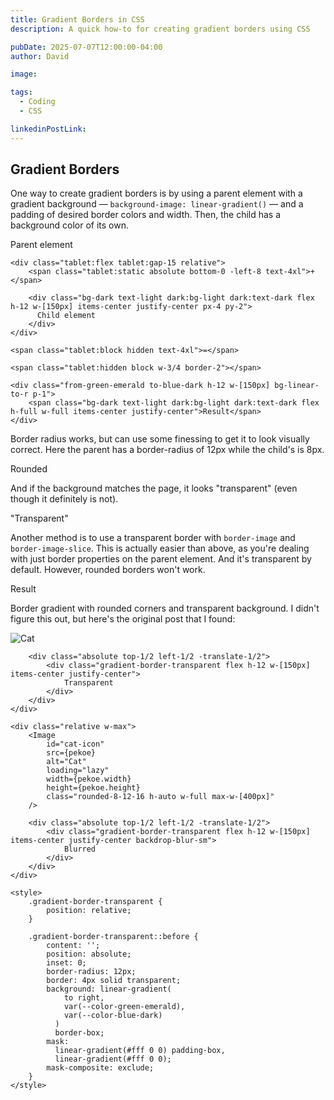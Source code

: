 ```yaml
---
title: Gradient Borders in CSS
description: A quick how-to for creating gradient borders using CSS

pubDate: 2025-07-07T12:00:00-04:00
author: David

image:

tags:
  - Coding
  - CSS

linkedinPostLink:
---
```



## Gradient Borders

One way to create gradient borders is by using a parent element with a gradient background — <code>background-image: linear-gradient()</code> — and a padding of desired border colors and width. Then, the child has a background color of its own.

<div class="tablet:flex-row tablet:gap-15 flex flex-col items-center gap-10">
    <div class="from-green-emerald to-blue-dark text-light flex h-12 w-[150px] items-center justify-center bg-linear-to-r p-1">
        Parent element
    </div>

    <div class="tablet:flex tablet:gap-15 relative">
        <span class="tablet:static absolute bottom-0 -left-8 text-4xl">+</span>

        <div class="bg-dark text-light dark:bg-light dark:text-dark flex h-12 w-[150px] items-center justify-center px-4 py-2">
          Child element
        </div>
    </div>

    <span class="tablet:block hidden text-4xl">=</span>

    <span class="tablet:hidden block w-3/4 border-2"></span>

    <div class="from-green-emerald to-blue-dark h-12 w-[150px] bg-linear-to-r p-1">
        <span class="bg-dark text-light dark:bg-light dark:text-dark flex h-full w-full items-center justify-center">Result</span>
    </div>

</div>

Border radius works, but can use some finessing to get it to look visually correct. Here the parent has a border-radius of 12px while the child's is 8px.

<div class="from-green-emerald to-blue-dark h-12 w-[150px] rounded-xl bg-linear-to-r p-1">
  <span class="bg-dark text-light dark:bg-light dark:text-dark flex h-full w-full items-center justify-center rounded-lg">
    Rounded
  </span>
</div>

And if the background matches the page, it looks "transparent" (even though it definitely is not).

<div class="from-green-emerald to-blue-dark h-12 w-[150px] rounded-xl bg-linear-to-r p-1">
  <span class="bg-light text-dark dark:bg-dark dark:text-light flex h-full w-full items-center justify-center rounded-lg">
    "Transparent"
  </span>
</div>

Another method is to use a transparent border with <code>border-image</code> and <code>border-image-slice</code>. This is actually easier than above, as you're dealing with just border properties on the parent element. And it's transparent by default. However, rounded borders won't work.

<div
  class="flex h-12 w-[150px] items-center justify-center rounded-xl border-4 border-transparent"
  style="border-image: linear-gradient(to right, var(--color-green-emerald), var(--color-blue-dark)); border-image-slice: 1;"
>
  Result
</div>

Border gradient with rounded corners and transparent background. I didn't figure this out, but here's the original post that I found:

<ExternalLink text="How to create rounded gradient borders with any background in CSS" href="https://benfrain.com/how-to-create-rounded-gradient-borders-with-any-background-in-css/" />

<div class="flex flex-wrap gap-4">
    <div class="relative w-max">
        <Image
            id="cat-icon"
            src={flurry}
            alt="Cat"
            loading="lazy"
            width={flurry.width}
            height={flurry.height}
            class="rounded-8-12-16 h-auto w-full max-w-[400px]"
        />

        <div class="absolute top-1/2 left-1/2 -translate-1/2">
            <div class="gradient-border-transparent flex h-12 w-[150px] items-center justify-center">
                Transparent
            </div>
        </div>
    </div>

    <div class="relative w-max">
        <Image
            id="cat-icon"
            src={pekoe}
            alt="Cat"
            loading="lazy"
            width={pekoe.width}
            height={pekoe.height}
            class="rounded-8-12-16 h-auto w-full max-w-[400px]"
        />

        <div class="absolute top-1/2 left-1/2 -translate-1/2">
            <div class="gradient-border-transparent flex h-12 w-[150px] items-center justify-center backdrop-blur-sm">
                Blurred
            </div>
        </div>
    </div>

</div>

```
<style>
    .gradient-border-transparent {
        position: relative;
    }

    .gradient-border-transparent::before {
        content: '';
        position: absolute;
        inset: 0;
        border-radius: 12px;
        border: 4px solid transparent;
        background: linear-gradient(
            to right,
            var(--color-green-emerald),
            var(--color-blue-dark)
          )
          border-box;
        mask:
          linear-gradient(#fff 0 0) padding-box,
          linear-gradient(#fff 0 0);
        mask-composite: exclude;
    }
</style>
```